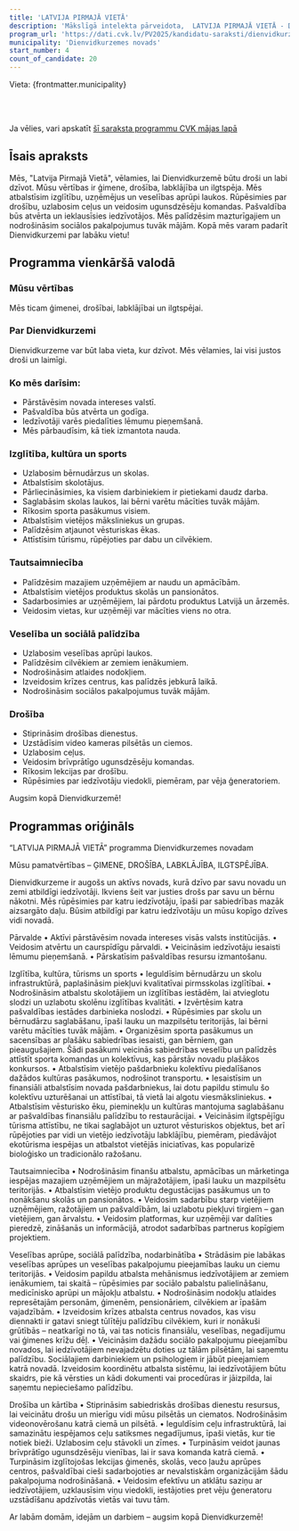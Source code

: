 ```yaml
---
title: 'LATVIJA PIRMAJĀ VIETĀ'
description: 'Mākslīgā intelekta pārveidota,  LATVIJA PIRMAJĀ VIETĀ - Dienvidkurzemes novads programma vienkāršā valodā'
program_url: 'https://dati.cvk.lv/PV2025/kandidatu-saraksti/dienvidkurzemes-novads/latvija-pirmaja-vieta'
municipality: 'Dienvidkurzemes novads'
start_number: 4
count_of_candidate: 20
---
```



Vieta: {frontmatter.municipality}<br/>

<Badge text="Ģimene un drošība" variant="note" size="small" /> <Badge text="Izglītības atbalsts" variant="note" size="small" /> <Badge text="Uzņēmējdarbības veicināšana" variant="note" size="small" /> <Badge text="Veselības aprūpes pieejamība" variant="note" size="small" /> <Badge text="Droša vide" variant="note" size="small" />

<br/><br/> 

<Card title='Šis ir mākslīga intelekta ģenerēts apraksts' icon='starlight'>
    Ja vēlies, vari apskatīt <a href={frontmatter.program_url} target='_blank'>šī saraksta programmu CVK mājas lapā</a>
    </Card>

## Īsais apraksts

Mēs, "Latvija Pirmajā Vietā", vēlamies, lai Dienvidkurzemē būtu droši un labi dzīvot. Mūsu vērtības ir ģimene, drošība, labklājība un ilgtspēja. Mēs atbalstīsim izglītību, uzņēmējus un veselības aprūpi laukos. Rūpēsimies par drošību, uzlabosim ceļus un veidosim ugunsdzēsēju komandas. Pašvaldība būs atvērta un ieklausīsies iedzīvotājos. Mēs palīdzēsim mazturīgajiem un nodrošināsim sociālos pakalpojumus tuvāk mājām. Kopā mēs varam padarīt Dienvidkurzemi par labāku vietu!

## Programma vienkāršā valodā

### Mūsu vērtības

Mēs ticam ģimenei, drošībai, labklājībai un ilgtspējai.

### Par Dienvidkurzemi

Dienvidkurzeme var būt laba vieta, kur dzīvot. Mēs vēlamies, lai visi justos droši un laimīgi.

### Ko mēs darīsim:

*   Pārstāvēsim novada intereses valstī.
*   Pašvaldība būs atvērta un godīga.
*   Iedzīvotāji varēs piedalīties lēmumu pieņemšanā.
*   Mēs pārbaudīsim, kā tiek izmantota nauda.

### Izglītība, kultūra un sports

*   Uzlabosim bērnudārzus un skolas.
*   Atbalstīsim skolotājus.
*   Pārliecināsimies, ka visiem darbiniekiem ir pietiekami daudz darba.
*   Saglabāsim skolas laukos, lai bērni varētu mācīties tuvāk mājām.
*   Rīkosim sporta pasākumus visiem.
*   Atbalstīsim vietējos māksliniekus un grupas.
*   Palīdzēsim atjaunot vēsturiskas ēkas.
*   Attīstīsim tūrismu, rūpējoties par dabu un cilvēkiem.

### Tautsaimniecība

*   Palīdzēsim mazajiem uzņēmējiem ar naudu un apmācībām.
*   Atbalstīsim vietējos produktus skolās un pansionātos.
*   Sadarbosimies ar uzņēmējiem, lai pārdotu produktus Latvijā un ārzemēs.
*   Veidosim vietas, kur uzņēmēji var mācīties viens no otra.

### Veselība un sociālā palīdzība

*   Uzlabosim veselības aprūpi laukos.
*   Palīdzēsim cilvēkiem ar zemiem ienākumiem.
*   Nodrošināsim atlaides nodokļiem.
*   Izveidosim krīzes centrus, kas palīdzēs jebkurā laikā.
*   Nodrošināsim sociālos pakalpojumus tuvāk mājām.

### Drošība

*   Stiprināsim drošības dienestus.
*   Uzstādīsim video kameras pilsētās un ciemos.
*   Uzlabosim ceļus.
*   Veidosim brīvprātīgo ugunsdzēsēju komandas.
*   Rīkosim lekcijas par drošību.
*   Rūpēsimies par iedzīvotāju viedokli, piemēram, par vēja ģeneratoriem.

Augsim kopā Dienvidkurzemē!

## Programmas oriģināls

“LATVIJA PIRMAJĀ VIETĀ” programma Dienvidkurzemes novadam

Mūsu pamatvērtības – ĢIMENE, DROŠĪBA, LABKLĀJĪBA, ILGTSPĒJĪBA.

Dienvidkurzeme ir augošs un aktīvs novads, kurā dzīvo par savu novadu un zemi atbildīgi iedzīvotāji. Ikviens šeit var justies drošs par savu un bērnu nākotni. Mēs rūpēsimies par katru iedzīvotāju, īpaši par sabiedrības mazāk aizsargāto daļu. Būsim atbildīgi par katru iedzīvotāju un mūsu kopīgo dzīves vidi novadā.

Pārvalde
• Aktīvi pārstāvēsim novada intereses visās valsts institūcijās.
• Veidosim atvērtu un caurspīdīgu pārvaldi.
• Veicināsim iedzīvotāju iesaisti lēmumu pieņemšanā.
• Pārskatīsim pašvaldības resursu izmantošanu.

Izglītība, kultūra, tūrisms un sports
• Ieguldīsim bērnudārzu un skolu infrastruktūrā, paplašināsim piekļuvi kvalitatīvai pirmsskolas izglītībai.
• Nodrošināsim atbalstu skolotājiem un izglītības iestādēm, lai atvieglotu slodzi un uzlabotu skolēnu izglītības kvalitāti.
• Izvērtēsim katra pašvaldības iestādes darbinieka noslodzi.
• Rūpēsimies par skolu un bērnudārzu saglabāšanu, īpaši lauku un mazpilsētu teritorijās, lai bērni varētu mācīties tuvāk mājām.
• Organizēsim sporta pasākumus un sacensības ar plašāku sabiedrības iesaisti, gan bērniem, gan pieaugušajiem. Šādi pasākumi veicinās sabiedrības veselību un palīdzēs attīstīt sporta komandas un kolektīvus, kas pārstāv novadu plašākos konkursos.
• Atbalstīsim vietējo pašdarbnieku kolektīvu piedalīšanos dažādos kultūras pasākumos, nodrošinot transportu.
• Iesaistīsim un finansiāli atbalstīsim novada pašdarbniekus, lai dotu papildu stimulu šo kolektīvu uzturēšanai un attīstībai, tā vietā lai algotu viesmāksliniekus.
• Atbalstīsim vēsturisko ēku, pieminekļu un kultūras mantojuma saglabāšanu ar pašvaldības finansiālu palīdzību to restaurācijai.
• Veicināsim ilgtspējīgu tūrisma attīstību, ne tikai saglabājot un uzturot vēsturiskos objektus, bet arī rūpējoties par vidi un vietējo iedzīvotāju labklājību, piemēram, piedāvājot ekotūrisma iespējas un atbalstot vietējās iniciatīvas, kas popularizē bioloģisko un tradicionālo ražošanu.

Tautsaimniecība
• Nodrošināsim finanšu atbalstu, apmācības un mārketinga iespējas mazajiem uzņēmējiem un mājražotājiem, īpaši lauku un mazpilsētu teritorijās.
• Atbalstīsim vietējo produktu degustācijas pasākumus un to nonākšanu skolās un pansionātos.
• Veidosim sadarbību starp vietējiem uzņēmējiem, ražotājiem un pašvaldībām, lai uzlabotu piekļuvi tirgiem – gan vietējiem, gan ārvalstu.
• Veidosim platformas, kur uzņēmēji var dalīties pieredzē, zināšanās un informācijā, atrodot sadarbības partnerus kopīgiem projektiem.

Veselības aprūpe, sociālā palīdzība, nodarbinātība
• Strādāsim pie labākas veselības aprūpes un veselības pakalpojumu pieejamības lauku un ciemu teritorijās.
• Veidosim papildu atbalsta mehānismus iedzīvotājiem ar zemiem ienākumiem, tai skaitā – rūpēsimies par sociālo pabalstu palielināšanu, medicīnisko aprūpi un mājokļu atbalstu.
• Nodrošināsim nodokļu atlaides represētajām personām, ģimenēm, pensionāriem, cilvēkiem ar īpašām vajadzībām.
• Izveidosim krīzes atbalsta centrus novados, kas visu diennakti ir gatavi sniegt tūlītēju palīdzību cilvēkiem, kuri ir nonākuši grūtībās – neatkarīgi no tā, vai tas noticis finansiālu, veselības, negadījumu vai ģimenes krīžu dēļ.
• Veicināsim dažādu sociālo pakalpojumu pieejamību novados, lai iedzīvotājiem nevajadzētu doties uz tālām pilsētām, lai saņemtu palīdzību. Sociālajiem darbiniekiem un psihologiem ir jābūt pieejamiem katrā novadā. Izveidosim koordinētu atbalsta sistēmu, lai iedzīvotājiem būtu skaidrs, pie kā vērsties un kādi dokumenti vai procedūras ir jāizpilda, lai saņemtu nepieciešamo palīdzību.

Drošība un kārtība
• Stiprināsim sabiedriskās drošības dienestu resursus, lai veicinātu drošu un mierīgu vidi mūsu pilsētās un ciematos. Nodrošināsim videonovērošanu katrā ciemā un pilsētā.
• Ieguldīsim ceļu infrastruktūrā, lai samazinātu iespējamos ceļu satiksmes negadījumus, īpaši vietās, kur tie notiek bieži. Uzlabosim ceļu stāvokli un zīmes.
• Turpināsim veidot jaunas brīvprātīgo ugunsdzēsēju vienības, lai ir sava komanda katrā ciemā.
• Turpināsim izglītojošas lekcijas ģimenēs, skolās, veco ļaužu aprūpes centros, pašvaldībai cieši sadarbojoties ar nevalstiskām organizācijām šādu pakalpojuma nodrošināšanā.
• Veidosim efektīvu un atklātu saziņu ar iedzīvotājiem, uzklausīsim viņu viedokli, iestājoties pret vēju ģeneratoru uzstādīšanu apdzīvotās vietās vai tuvu tām.

Ar labām domām, idejām un darbiem – augsim kopā Dienvidkurzemē!
